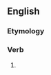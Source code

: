 {{also|heli-ski}}

==English==

===Etymology===
{{prefix|en|heli|ski}}

===Verb===
{{en-verb}}

# {{alternative spelling of|heli-ski|lang=en}}